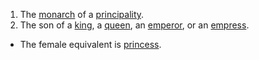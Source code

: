 #The [[monarch]] of a [[principality]].
#The son of a [[king]], a [[queen]], an [[emperor]], or an [[empress]].
*The female equivalent is [[princess]].